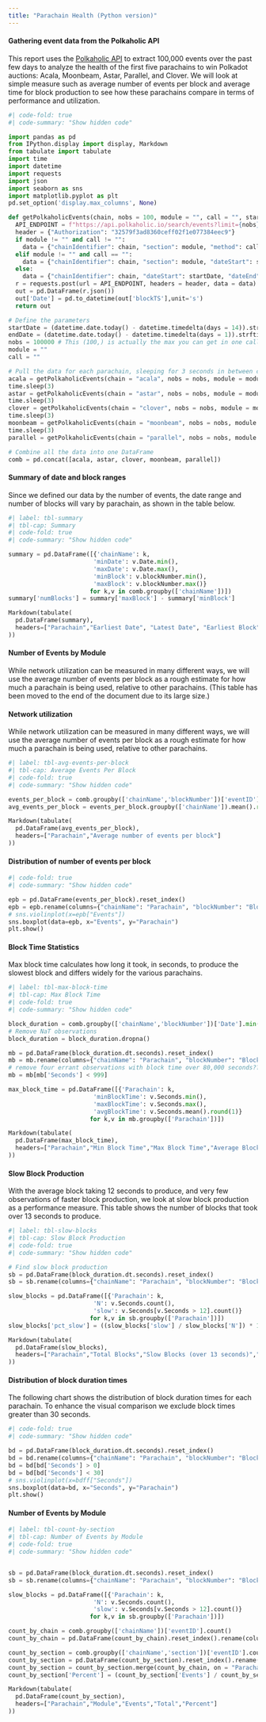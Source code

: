 ```yaml
---
title: "Parachain Health (Python version)"
---
```


#### Gathering event data from the Polkaholic API

This report uses the [Polkaholic API](https://docs.polkaholic.io/#introduction) to extract 100,000 events over the past few days to analyze the health of the first five parachains to win Polkadot auctions: Acala, Moonbeam, Astar, Parallel, and Clover. We will look at simple measure such as average number of events per block and average time for block production to see how these parachains compare in terms of performance and utilization.

```python
#| code-fold: true
#| code-summary: "Show hidden code"

import pandas as pd
from IPython.display import display, Markdown
from tabulate import tabulate
import time
import datetime
import requests
import json
import seaborn as sns
import matplotlib.pyplot as plt
pd.set_option('display.max_columns', None)

def getPolkaholicEvents(chain, nobs = 100, module = "", call = "", startDate = "", endDate = ""):
  API_ENDPOINT = f"https://api.polkaholic.io/search/events?limit={nobs}"
  header = {"Authorization": "32579f3ad8360ceff02f1e077384eec9"}
  if module != "" and call != "":
    data = {"chainIdentifier": chain, "section": module, "method": call, "dateStart": startDate, "dateEnd": endDate}
  elif module != "" and call == "":
    data = {"chainIdentifier": chain, "section": module, "dateStart": startDate, "dateEnd": endDate}
  else: 
    data = {"chainIdentifier": chain, "dateStart": startDate, "dateEnd": endDate}
  r = requests.post(url = API_ENDPOINT, headers = header, data = data)
  out = pd.DataFrame(r.json())
  out['Date'] = pd.to_datetime(out['blockTS'],unit='s')
  return out

# Define the parameters
startDate = (datetime.date.today() - datetime.timedelta(days = 14)).strftime("%Y-%m-%d")
endDate = (datetime.date.today() - datetime.timedelta(days = 1)).strftime("%Y-%m-%d")
nobs = 100000 # This (100,) is actually the max you can get in one call
module = ""
call = ""

# Pull the data for each parachain, sleeping for 3 seconds in between chains (just in case)
acala = getPolkaholicEvents(chain = "acala", nobs = nobs, module = module, call = call, startDate = startDate, endDate = endDate)
time.sleep(3)
astar = getPolkaholicEvents(chain = "astar", nobs = nobs, module = module, call = call, startDate = startDate, endDate = endDate)
time.sleep(3)
clover = getPolkaholicEvents(chain = "clover", nobs = nobs, module = module, call = call, startDate = startDate, endDate = endDate)
time.sleep(3)
moonbeam = getPolkaholicEvents(chain = "moonbeam", nobs = nobs, module = module, call = call, startDate = startDate, endDate = endDate)
time.sleep(3)
parallel = getPolkaholicEvents(chain = "parallel", nobs = nobs, module = module, call = call, startDate = startDate, endDate = endDate)

# Combine all the data into one DataFrame
comb = pd.concat([acala, astar, clover, moonbeam, parallel])

```

#### Summary of date and block ranges

Since we defined our data by the number of events, the date range and number of blocks will vary by parachain, as shown in the table below.

```python
#| label: tbl-summary
#| tbl-cap: Summary
#| code-fold: true
#| code-summary: "Show hidden code"

summary = pd.DataFrame([{'chainName': k,
                        'minDate': v.Date.min(),
                        'maxDate': v.Date.max(),
                        'minBlock': v.blockNumber.min(),
                        'maxBlock': v.blockNumber.max()}
                       for k,v in comb.groupby(['chainName'])])
summary['numBlocks'] = summary['maxBlock'] - summary['minBlock']

Markdown(tabulate(
  pd.DataFrame(summary),
  headers=["Parachain","Earliest Date", "Latest Date", "Earliest Block", "Lastest Block", "Number of Blocks"]
))

```

#### Number of Events by Module

While network utilization can be measured in many different ways, we will use the average number of events per block as a rough estimate for how much a parachain is being used, relative to other parachains. (This table has been moved to the end of the document due to its large size.)

#### Network utilization

While network utilization can be measured in many different ways, we will use the average number of events per block as a rough estimate for how much a parachain is being used, relative to other parachains.

```python
#| label: tbl-avg-events-per-block
#| tbl-cap: Average Events Per Block
#| code-fold: true
#| code-summary: "Show hidden code"

events_per_block = comb.groupby(['chainName','blockNumber'])['eventID'].count()
avg_events_per_block = events_per_block.groupby(['chainName']).mean().round(1)

Markdown(tabulate(
  pd.DataFrame(avg_events_per_block),
  headers=["Parachain","Average number of events per block"]
))

```

#### Distribution of number of events per block

```python
#| code-fold: true
#| code-summary: "Show hidden code"

epb = pd.DataFrame(events_per_block).reset_index()
epb = epb.rename(columns={"chainName": "Parachain", "blockNumber": "Block", "eventID": "Events"})
# sns.violinplot(x=epb["Events"])
sns.boxplot(data=epb, x="Events", y="Parachain")
plt.show()

```

#### Block Time Statistics

Max block time calculates how long it took, in seconds, to produce the slowest block and differs widely for the various parachains.

```python
#| label: tbl-max-block-time
#| tbl-cap: Max Block Time
#| code-fold: true
#| code-summary: "Show hidden code"

block_duration = comb.groupby(['chainName','blockNumber'])['Date'].min().diff()
# Remove NaT observations
block_duration = block_duration.dropna()

mb = pd.DataFrame(block_duration.dt.seconds).reset_index()
mb = mb.rename(columns={"chainName": "Parachain", "blockNumber": "Block", "Date": "Seconds"})
# remove four errant observations with block time over 80,000 seconds??
mb = mb[mb['Seconds'] < 999]

max_block_time = pd.DataFrame([{'Parachain': k,
                        'minBlockTime': v.Seconds.min(),
                        'maxBlockTime': v.Seconds.max(),
                        'avgBlockTime': v.Seconds.mean().round(1)}
                       for k,v in mb.groupby(['Parachain'])])

Markdown(tabulate(
  pd.DataFrame(max_block_time),
  headers=["Parachain","Min Block Time","Max Block Time","Average Block Time"]
))

```

#### Slow Block Production

With the average block taking 12 seconds to produce, and very few observations of faster block production, we look at slow block production as a performance measure. This table shows the number of blocks that took over 13 seconds to produce.

```python
#| label: tbl-slow-blocks
#| tbl-cap: Slow Block Production
#| code-fold: true
#| code-summary: "Show hidden code"

# Find slow block production
sb = pd.DataFrame(block_duration.dt.seconds).reset_index()
sb = sb.rename(columns={"chainName": "Parachain", "blockNumber": "Block", "Date": "Seconds"})

slow_blocks = pd.DataFrame([{'Parachain': k,
                        'N': v.Seconds.count(),
                        'slow': v.Seconds[v.Seconds > 12].count()}
                       for k,v in sb.groupby(['Parachain'])])
slow_blocks['pct_slow'] = ((slow_blocks['slow'] / slow_blocks['N']) * 100).round(1)

Markdown(tabulate(
  pd.DataFrame(slow_blocks),
  headers=["Parachain","Total Blocks","Slow Blocks (over 13 seconds)","Percent Slow (%)"]
))

```

#### Distribution of block duration times

The following chart shows the distribution of block duration times for each parachain. To enhance the visual comparison we exclude block times greater than 30 seconds.

```python
#| code-fold: true
#| code-summary: "Show hidden code"

bd = pd.DataFrame(block_duration.dt.seconds).reset_index()
bd = bd.rename(columns={"chainName": "Parachain", "blockNumber": "Block", "Date": "Seconds"})
bd = bd[bd['Seconds'] > 0]
bd = bd[bd['Seconds'] < 30]
# sns.violinplot(x=bdff["Seconds"])
sns.boxplot(data=bd, x="Seconds", y="Parachain")
plt.show()

```

#### Number of Events by Module

```python
#| label: tbl-count-by-section
#| tbl-cap: Number of Events by Module
#| code-fold: true
#| code-summary: "Show hidden code"


sb = pd.DataFrame(block_duration.dt.seconds).reset_index()
sb = sb.rename(columns={"chainName": "Parachain", "blockNumber": "Block", "Date": "Seconds"})

slow_blocks = pd.DataFrame([{'Parachain': k,
                        'N': v.Seconds.count(),
                        'slow': v.Seconds[v.Seconds > 12].count()}
                       for k,v in sb.groupby(['Parachain'])])

count_by_chain = comb.groupby(['chainName'])['eventID'].count()
count_by_chain = pd.DataFrame(count_by_chain).reset_index().rename(columns={"chainName": "Parachain", "eventID": "N"})

count_by_section = comb.groupby(['chainName','section'])['eventID'].count()
count_by_section = pd.DataFrame(count_by_section).reset_index().rename(columns={"chainName": "Parachain", "section": "Module", "eventID": "Events"})
count_by_section = count_by_section.merge(count_by_chain, on = "Parachain")
count_by_section['Percent'] = (count_by_section['Events'] / count_by_section['N']) * 100

Markdown(tabulate(
  pd.DataFrame(count_by_section),
  headers=["Parachain","Module","Events","Total","Percent"]
))

```
